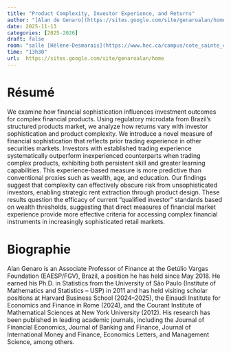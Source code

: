 ```yaml
---
title: "Product Complexity, Investor Experience, and Returns"
author: "[Alan de Genaro](https://sites.google.com/site/genaroalan/home)"
date: 2025-11-13
categories: [2025-2026]
draft: false
room: "salle [Hélène-Desmarais](https://www.hec.ca/campus/cote_sainte_catherine/1er_etage/salles_cours/hdesmarais.html)"
time: "13h30"
url:  https://sites.google.com/site/genaroalan/home
---
```


# Résumé

We examine how financial sophistication influences investment outcomes for complex financial products. Using regulatory microdata from Brazil’s structured products market, we analyze how returns vary with investor sophistication and product complexity. We introduce a novel measure of financial sophistication that reflects prior trading experience in other securities markets. Investors with established trading experience systematically outperform inexperienced counterparts when trading complex products, exhibiting both persistent skill and greater learning capabilities. This experience-based measure is more predictive than conventional proxies such as wealth, age, and education. Our findings suggest that complexity can effectively obscure risk from unsophisticated investors, enabling strategic rent extraction through product design. These results question the efficacy of current “qualified investor” standards based on wealth thresholds, suggesting that direct measures of financial market experience provide more effective criteria for accessing complex financial instruments in increasingly sophisticated retail markets.

# Biographie

Alan Genaro is an Associate Professor of Finance at the Getúlio Vargas Foundation (EAESP/FGV), Brazil, a position he has held since May 2018. He earned his Ph.D. in Statistics from the University of São Paulo (Institute of Mathematics and Statistics – USP) in 2011 and has held visiting scholar positions at Harvard Business School (2024–2025), the Einaudi Institute for Economics and Finance in Rome (2024), and the Courant Institute of Mathematical Sciences at New York University (2012). His research has been published in leading academic journals, including the Journal of Financial Economics, Journal of Banking and Finance, Journal of International Money and Finance, Economics Letters, and Management Science, among others.
